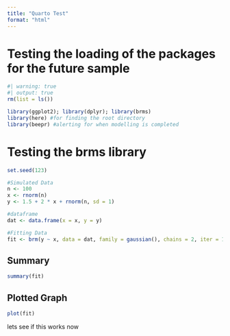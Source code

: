 ```yaml
---
title: "Quarto Test"
format: "html"
---
```


# Testing the loading of the packages for the future sample

```r
#| warning: true
#| output: true
rm(list = ls())

library(ggplot2); library(dplyr); library(brms)
library(here) #for finding the root directory
library(beepr) #alerting for when modelling is completed
```

# Testing the brms library

```r
set.seed(123)

#Simulated Data
n <- 100
x <- rnorm(n)
y <- 1.5 + 2 * x + rnorm(n, sd = 1)

#dataframe
dat <- data.frame(x = x, y = y)

#Fitting Data
fit <- brm(y ~ x, data = dat, family = gaussian(), chains = 2, iter = 1000)
```

## Summary
```r
summary(fit)
```

## Plotted Graph
```r
plot(fit)
```

lets see if this works now
